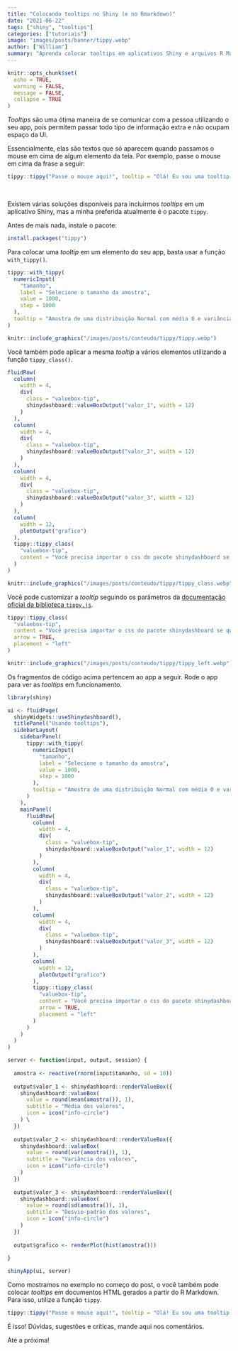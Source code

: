 ```yaml
---
title: "Colocando tooltips no Shiny (e no Rmarkdown)"
date: "2021-06-22"
tags: ["shiny", "tooltips"]
categories: ["tutoriais"]
image: "images/posts/banner/tippy.webp"
author: ["William"]
summary: "Aprenda colocar tooltips em aplicativos Shiny e arquivos R Markdown."
---
```


```r
knitr::opts_chunk$set(
  echo = TRUE,
  warning = FALSE, 
  message = FALSE, 
  collapse = TRUE
)
```

*Tooltips* são uma ótima maneira de se comunicar com a pessoa utilizando o seu app, pois permitem passar todo tipo de informação extra e não ocupam espaço da UI.

Essencialmente, elas são textos que só aparecem quando passamos o mouse em cima de algum elemento da tela. Por exemplo, passe o mouse em cima da frase a seguir:

```r
tippy::tippy("Passe o mouse aqui!", tooltip = "Olá! Eu sou uma tooltip :)")
```

<br>

Existem várias soluções disponíveis para incluirmos *tooltips* em um aplicativo Shiny, mas a minha preferida atualmente é o pacote `tippy`.

Antes de mais nada, instale o pacote:

```r
install.packages("tippy")
```

Para colocar uma *tooltip* em um elemento do seu app, basta usar a função `with_tippy()`.

```r
tippy::with_tippy(
  numericInput(
    "tamanho",
    label = "Selecione o tamanho da amostra",
    value = 1000,
    step = 1000
  ),
  tooltip = "Amostra de uma distribuição Normal com média 0 e variância 100."
)
```

```r
knitr::include_graphics("/images/posts/conteudo/tippy/tippy.webp")
```

Você também pode aplicar a mesma *tooltip* a vários elementos utilizando a função `tippy_class()`.

```r
fluidRow(
  column(
    width = 4,
    div(
      class = "valuebox-tip",
      shinydashboard::valueBoxOutput("valor_1", width = 12)
    )
  ),
  column(
    width = 4,
    div(
      class = "valuebox-tip",
      shinydashboard::valueBoxOutput("valor_2", width = 12)
    )
  ),
  column(
    width = 4,
    div(
      class = "valuebox-tip",
      shinydashboard::valueBoxOutput("valor_3", width = 12)
    )
  ),
  column(
    width = 12,
    plotOutput("grafico")
  ),
  tippy::tippy_class(
    "valuebox-tip",
    content = "Você precisa importar o css do pacote shinydashboard se quiser usar valueBoxes fora do shinydashboard."
  )
)
```

```r
knitr::include_graphics("/images/posts/conteudo/tippy/tippy_class.webp")
```

Você pode customizar a *tooltip* seguindo os parâmetros da [documentação oficial da biblioteca `tippy.js`](https://atomiks.github.io/tippyjs/v6/all-props/).

```r
tippy::tippy_class(
  "valuebox-tip",
  content = "Você precisa importar o css do pacote shinydashboard se quiser usar valueBoxes fora do shinydashboard.",
  arrow = TRUE,
  placement = "left"
)
```

```r
knitr::include_graphics("/images/posts/conteudo/tippy/tippy_left.webp")
```

Os fragmentos de código acima pertencem ao app a seguir. Rode o app para ver as *tooltips* em funcionamento.

```r
library(shiny)

ui <- fluidPage(
  shinyWidgets::useShinydashboard(),
  titlePanel("Usando tooltips"),
  sidebarLayout(
    sidebarPanel(
      tippy::with_tippy(
        numericInput(
          "tamanho",
          label = "Selecione o tamanho da amostra",
          value = 1000,
          step = 1000
        ),
        tooltip = "Amostra de uma distribuição Normal com média 0 e variância 100."
      )
    ),
    mainPanel(
      fluidRow(
        column(
          width = 4,
          div(
            class = "valuebox-tip",
            shinydashboard::valueBoxOutput("valor_1", width = 12)
          )
        ),
        column(
          width = 4,
          div(
            class = "valuebox-tip",
            shinydashboard::valueBoxOutput("valor_2", width = 12)
          )
        ),
        column(
          width = 4,
          div(
            class = "valuebox-tip",
            shinydashboard::valueBoxOutput("valor_3", width = 12)
          )
        ),
        column(
          width = 12,
          plotOutput("grafico")
        ),
        tippy::tippy_class(
          "valuebox-tip",
          content = "Você precisa importar o css do pacote shinydashboard se quiser usar valueBoxes fora do shinydashboard.",
          arrow = TRUE,
          placement = "left"
        )
      )
    )
  )
)

server <- function(input, output, session) {
  
  amostra <- reactive(rnorm(input$tamanho, sd = 10))
  
  output$valor_1 <- shinydashboard::renderValueBox({
    shinydashboard::valueBox(
      value = round(mean(amostra()), 1),
      subtitle = "Média dos valores",
      icon = icon("info-circle")
    ) \
  })
  
  output$valor_2 <- shinydashboard::renderValueBox({
    shinydashboard::valueBox(
      value = round(var(amostra()), 1),
      subtitle = "Variância dos valores",
      icon = icon("info-circle")
    )
  })
  
  output$valor_3 <- shinydashboard::renderValueBox({
    shinydashboard::valueBox(
      value = round(sd(amostra()), 1),
      subtitle = "Desvio-padrão dos valores",
      icon = icon("info-circle")
    )
  })
  
  output$grafico <- renderPlot(hist(amostra()))
  
}

shinyApp(ui, server)

```

Como mostramos no exemplo no começo do post, o você também pode colocar *tooltips* em documentos HTML gerados a partir do R Markdown. Para isso, utilize a função `tippy`.

```r
tippy::tippy("Passe o mouse aqui!", tooltip = "Olá! Eu sou uma tooltip :)")
```

É isso! Dúvidas, sugestões e críticas, mande aqui nos comentários. 

Até a próxima!
